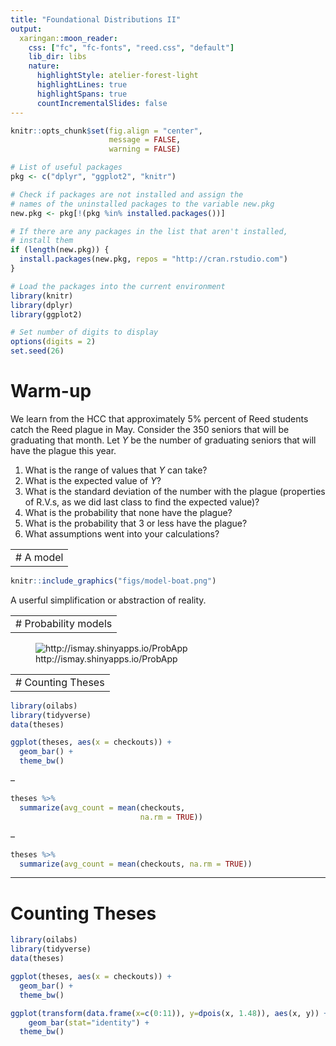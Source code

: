 ```yaml
---
title: "Foundational Distributions II"
output:
  xaringan::moon_reader:
    css: ["fc", "fc-fonts", "reed.css", "default"]
    lib_dir: libs
    nature:
      highlightStyle: atelier-forest-light
      highlightLines: true
      highlightSpans: true
      countIncrementalSlides: false
---
```


```r
knitr::opts_chunk$set(fig.align = "center",
                      message = FALSE, 
                      warning = FALSE)

# List of useful packages
pkg <- c("dplyr", "ggplot2", "knitr")

# Check if packages are not installed and assign the
# names of the uninstalled packages to the variable new.pkg
new.pkg <- pkg[!(pkg %in% installed.packages())]

# If there are any packages in the list that aren't installed,
# install them
if (length(new.pkg)) {
  install.packages(new.pkg, repos = "http://cran.rstudio.com")
}

# Load the packages into the current environment
library(knitr)
library(dplyr)
library(ggplot2)

# Set number of digits to display
options(digits = 2)
set.seed(26)
```


# Warm-up

We learn from the HCC that approximately 5% percent of Reed students catch the Reed plague in May. Consider the 350 seniors that will be graduating that month. Let $Y$ be the number of graduating seniors that will have the plague this year.

1. What is the range of values that $Y$ can take?
2. What is the expected value of $Y$?
3. What is the standard deviation of the number with the plague (properties of R.V.s, as we did last class to find the expected value)?
4. What is the probability that none have the plague?
5. What is the probability that 3 or less have the plague?
6. What assumptions went into your calculations?


---
# A model
--

```r
knitr::include_graphics("figs/model-boat.png")
```

A userful simplification or abstraction of reality.
    
    
---
# Probability models
--

![http://ismay.shinyapps.io/ProbApp](http://ismay.shinyapps.io/ProbApp)


---
# Counting Theses
--

```r
library(oilabs)
library(tidyverse)
data(theses)
```

```r
ggplot(theses, aes(x = checkouts)) +
  geom_bar() +
  theme_bw()
```

--

```r
theses %>%
  summarize(avg_count = mean(checkouts, 
                             na.rm = TRUE))
```

--

```r
theses %>%
  summarize(avg_count = mean(checkouts, na.rm = TRUE))
```


---
# Counting Theses

```r
library(oilabs)
library(tidyverse)
data(theses)
```

```r
ggplot(theses, aes(x = checkouts)) +
  geom_bar() +
  theme_bw()
```

```r
ggplot(transform(data.frame(x=c(0:11)), y=dpois(x, 1.48)), aes(x, y)) + 
    geom_bar(stat="identity") +
  theme_bw()
```

